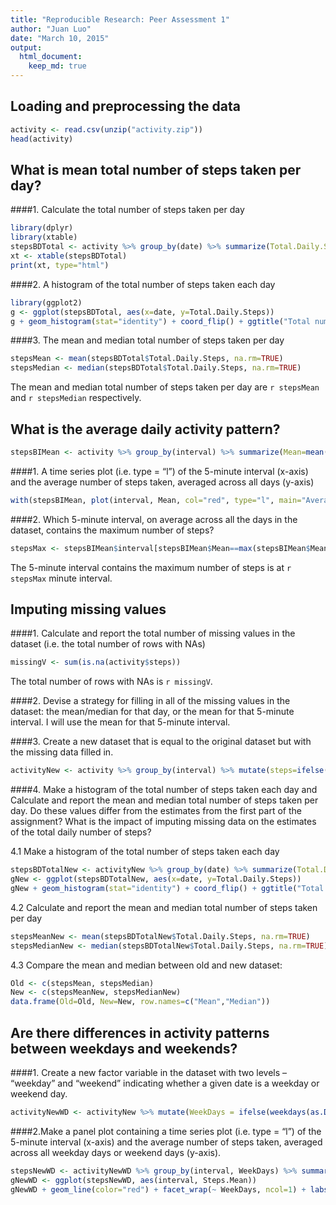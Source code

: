 ```yaml
---
title: "Reproducible Research: Peer Assessment 1"
author: "Juan Luo"
date: "March 10, 2015"
output: 
  html_document:
    keep_md: true
---
```



## Loading and preprocessing the data
```r
activity <- read.csv(unzip("activity.zip"))
head(activity)
```

## What is mean total number of steps taken per day?
####1. Calculate the total number of steps taken per day
```r
library(dplyr)
library(xtable)
stepsBDTotal <- activity %>% group_by(date) %>% summarize(Total.Daily.Steps=sum(steps, na.rm=TRUE))
xt <- xtable(stepsBDTotal)
print(xt, type="html")
```

####2. A histogram of the total number of steps taken each day
```r
library(ggplot2)
g <- ggplot(stepsBDTotal, aes(x=date, y=Total.Daily.Steps))
g + geom_histogram(stat="identity") + coord_flip() + ggtitle("Total number of steps each day")
```

####3. The mean and median total number of steps taken per day
```r
stepsMean <- mean(stepsBDTotal$Total.Daily.Steps, na.rm=TRUE)
stepsMedian <- median(stepsBDTotal$Total.Daily.Steps, na.rm=TRUE)
```
The mean and median total number of steps taken per day are `r stepsMean` and `r stepsMedian` respectively. 

## What is the average daily activity pattern?
```r
stepsBIMean <- activity %>% group_by(interval) %>% summarize(Mean=mean(steps, na.rm=TRUE))
```


####1. A time series plot (i.e. type = "l") of the 5-minute interval (x-axis) and the average number of steps taken, averaged across all days (y-axis)
```r
with(stepsBIMean, plot(interval, Mean, col="red", type="l", main="Average number of steps/Interval"))
```

####2. Which 5-minute interval, on average across all the days in the dataset, contains the maximum number of steps?
```r
stepsMax <- stepsBIMean$interval[stepsBIMean$Mean==max(stepsBIMean$Mean)]
```
The 5-minute interval contains the maximum number of steps is at `r stepsMax` minute interval. 

## Imputing missing values
####1. Calculate and report the total number of missing values in the dataset (i.e. the total number of rows with NAs)
```r
missingV <- sum(is.na(activity$steps))
```
The total number of rows with NAs is `r missingV`.

####2. Devise a strategy for filling in all of the missing values in the dataset: the mean/median for that day, or the mean for that 5-minute interval.
I will use the mean for that 5-minute interval.

####3. Create a new dataset that is equal to the original dataset but with the missing data filled in.
```r
activityNew <- activity %>% group_by(interval) %>% mutate(steps=ifelse(is.na(steps), mean(steps, na.rm=TRUE), steps))
```
####4. Make a histogram of the total number of steps taken each day and Calculate and report the mean and median total number of steps taken per day. Do these values differ from the estimates from the first part of the assignment? What is the impact of imputing missing data on the estimates of the total daily number of steps?

4.1 Make a histogram of the total number of steps taken each day

```r
stepsBDTotalNew <- activityNew %>% group_by(date) %>% summarize(Total.Daily.Steps=sum(steps, na.rm=TRUE))
gNew <- ggplot(stepsBDTotalNew, aes(x=date, y=Total.Daily.Steps))
gNew + geom_histogram(stat="identity") + coord_flip() + ggtitle("Total number of steps each day - New")
```

4.2 Calculate and report the mean and median total number of steps taken per day

```r
stepsMeanNew <- mean(stepsBDTotalNew$Total.Daily.Steps, na.rm=TRUE)
stepsMedianNew <- median(stepsBDTotalNew$Total.Daily.Steps, na.rm=TRUE)
```

4.3 Compare the mean and median between old and new dataset:
```r
Old <- c(stepsMean, stepsMedian)
New <- c(stepsMeanNew, stepsMedianNew)
data.frame(Old=Old, New=New, row.names=c("Mean","Median"))
```

## Are there differences in activity patterns between weekdays and weekends?

####1. Create a new factor variable in the dataset with two levels -- "weekday" and "weekend" indicating whether a given date is a weekday or weekend day.

```r
activityNewWD <- activityNew %>% mutate(WeekDays = ifelse(weekdays(as.Date(date))=="Saturday" | weekdays(as.Date(date))=="Sunday", "Weekend", "Weekday"))
```

####2.Make a panel plot containing a time series plot (i.e. type = "l") of the 5-minute interval (x-axis) and the average number of steps taken, averaged across all weekday days or weekend days (y-axis). 
```r
stepsNewWD <- activityNewWD %>% group_by(interval, WeekDays) %>% summarize(Steps.Mean=mean(steps, na.rm=TRUE))
gNewWD <- ggplot(stepsNewWD, aes(interval, Steps.Mean))
gNewWD + geom_line(color="red") + facet_wrap(~ WeekDays, ncol=1) + labs(title="Steps on Weekdays Vs. Weekends", x="Interval", y="Number of steps")
```
